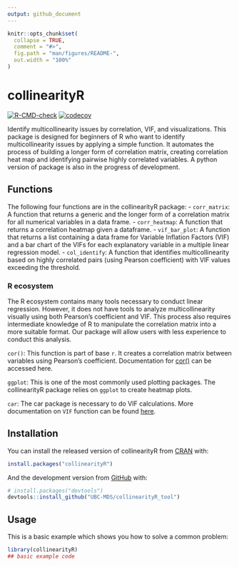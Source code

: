```yaml
---
output: github_document
---
```


<!-- README.md is generated from README.Rmd. Please edit that file -->

```r
knitr::opts_chunk$set(
  collapse = TRUE,
  comment = "#>",
  fig.path = "man/figures/README-",
  out.width = "100%"
)
```

# collinearityR

<!-- badges: start -->
[![R-CMD-check](https://github.com/UBC-MDS/collinearityR_tool/workflows/R-CMD-check/badge.svg)](https://github.com/UBC-MDS/collinearityR_tool/actions)
[![codecov](https://codecov.io/gh/UBC-MDS/collinearityR_tool/branch/main/graph/badge.svg?token=h7Rr0ifLCh)](https://codecov.io/gh/UBC-MDS/collinearityR_tool)
<!-- badges: end -->

Identify multicollinearity issues by correlation, VIF, and visualizations. This package is designed for beginners of R who want to identify multicollinearity issues by applying a simple function. It automates the process of building a longer form of correlation matrix, creating correlation heat map and identifying pairwise highly correlated variables. A python version of package is also in the progress of development.

## Functions 

The following four functions are in the collinearityR package:
- `corr_matrix`: A function that returns a generic and the longer form of a correlation matrix for all numerical variables in a data frame.
- `corr_heatmap`: A function that returns a correlation heatmap given a dataframe.
- `vif_bar_plot`: A function that returns a list containing a data frame for Variable Inflation Factors (VIF) and a bar chart of the VIFs for each explanatory variable in a multiple linear regression model.
- `col_identify`: A function that identifies multicollinearity based on highly correlated pairs (using Pearson coefficient) with VIF values exceeding the threshold.


### R ecosystem

The R ecosystem contains many tools necessary to conduct linear regression. However, it does not have tools to analyze multicollinearity visually using both Pearson's coefficient and VIF. This process also requires intermediate knowledge of R to manipulate the correlation matrix into a more suitable format. Our package will allow users with less experience to conduct this analysis.

`cor()`: This function is part of base `r`. It creates a correlation matrix between variables using Pearson's coefficient. Documentation for [cor()]("https://www.rdocumentation.org/packages/stats/versions/3.6.2/topics/cor") can be accessed here.

`ggplot`: This is one of the most commonly used plotting packages. The collinearityR package relies on `ggplot` to create heatmap plots.

`car`: The car package is necessary to do VIF calculations. More documentation on `VIF` function can be found [here]("https://www.rdocumentation.org/packages/regclass/versions/1.6/topics/VIF").

## Installation

You can install the released version of collinearityR from [CRAN](https://CRAN.R-project.org) with:

``` r
install.packages("collinearityR")
```

And the development version from [GitHub](https://github.com/) with:

``` r
# install.packages("devtools")
devtools::install_github("UBC-MDS/collinearityR_tool")
```
## Usage

This is a basic example which shows you how to solve a common problem:

```r
library(collinearityR)
## basic example code
```

